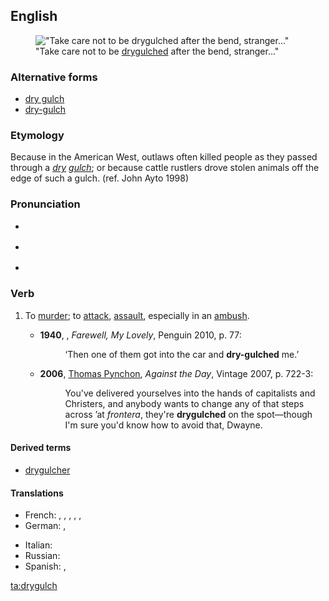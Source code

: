 {{was wotd|2010|September|9}}
==English==
[[File:DryForkDome.jpg|thumb|"Take care not to be [[drygulched]] after the bend, stranger..."]]

===Alternative forms===
* [[dry gulch]]
* [[dry-gulch]]

===Etymology===
Because in the American West, outlaws often killed people as they passed through a ''[[dry]] [[gulch]]''; or because cattle rustlers drove stolen animals off the edge of such a gulch.  (ref. John Ayto 1998)

===Pronunciation===
*{{a|UK}} {{IPA|/ˈdɹʌɪɡʌltʃ/}}
* {{a|US}} {{IPA|/ˈdɹaɪ.ɡʌltʃ/}}
* {{audio|en-us-drygulch.ogg|Audio (US)}}

===Verb===
{{en-verb|drygulch|es}}

# {{US|slang}} To [[murder]]; to [[attack]], [[assault]], especially in an [[ambush]].
#*'''1940''', {{w|Raymond Chandler}}, ''Farewell, My Lovely'', Penguin 2010, p. 77:
#*:‘Then one of them got into the car and '''dry-gulched''' me.’
#* '''2006''', [[w:Thomas Pynchon|Thomas Pynchon]], ''Against the Day'', Vintage 2007, p. 722-3:
#*: You've delivered yourselves into the hands of capitalists and Christers, and anybody wants to change any of that steps across ’at ''frontera'', they're '''drygulched''' on the spot—though I'm sure you'd know how to avoid that, Dwayne.

====Derived terms====
* [[drygulcher]]

====Translations====
{{trans-top|slang: to murder, attack, assault, ambush}}
* French: {{t+|fr|sécher}}, {{t+|fr|descendre}}, {{t+|fr|zigouiller}}, {{t+|fr|estourbir}}, {{t+|fr|couiquer}}, {{t+|fr|flinguer}}
* German: {{t+|de|abmurksen}}, {{t+|de|überfallen}}
{{trans-mid}}
* Italian: {{t-|it|far fuori}}
* Russian: {{t+|ru|нападать}}
* Spanish: {{t-|es|apiolar}}, {{t+|es|cargarse}}
{{trans-bottom}}

[[ta:drygulch]]